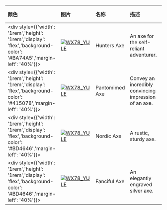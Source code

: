 | 颜色    | 图片                                                                                                                                                   | 名称           | 描述                                                  | 收集                          | 品质          | 交易 |
| :------ | :----------------------------------------------------------------------------------------------------------------------------------------------------- | :------------- | :---------------------------------------------------- | :---------------------------- | :------------ | :--- |
| <div style={{'width': '1rem','height': '1rem','display': 'flex','background-color': '#BA74A5','margin-left': '40%'}}></div> | [![WX78_YULE](https://items.kleientertainment.com/images/DST/AXE_FEATHERED/small)](https://items.kleientertainment.com/images/DST/AXE_FEATHERED/small) | Hunters Axe    | An axe for the self-reliant adventurer.               |                               | Distinguished | 否   |
| <div style={{'width': '1rem','height': '1rem','display': 'flex','background-color': '#415078','margin-left': '40%'}}></div> | [![WX78_YULE](https://items.kleientertainment.com/images/DST/AXE_INVISIBLE/small)](https://items.kleientertainment.com/images/DST/AXE_INVISIBLE/small) | Pantomimed Axe | Convey an incredibly convincing impression of an axe. | Pantomime Collection          | Classy        | 否   |
| <div style={{'width': '1rem','height': '1rem','display': 'flex','background-color': '#BD4646','margin-left': '40%'}}></div> | [![WX78_YULE](https://items.kleientertainment.com/images/DST/AXE_NORTHERN/small)](https://items.kleientertainment.com/images/DST/AXE_NORTHERN/small)   | Nordic Axe     | A rustic, sturdy axe.                                 | Year of the Carrat Collection | Elegant       | 否   |
| <div style={{'width': '1rem','height': '1rem','display': 'flex','background-color': '#BD4646','margin-left': '40%'}}></div> | [![WX78_YULE](https://items.kleientertainment.com/images/DST/AXE_VICTORIAN/small)](https://items.kleientertainment.com/images/DST/AXE_VICTORIAN/small) | Fanciful Axe   | An elegantly engraved silver axe.                     | Victorian Collection          | Elegant       | 否   |
